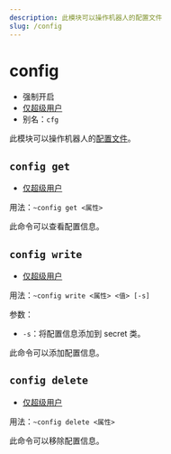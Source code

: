 ```yaml
---
description: 此模块可以操作机器人的配置文件
slug: /config
---
```


# config

-   强制开启
-   [仅超级用户](permissions)
-   别名：`cfg`

此模块可以操作机器人的[配置文件](development/config)。

## `config get`

-   [仅超级用户](permissions)

用法：`~config get <属性>`

此命令可以查看配置信息。

## `config write`

-   [仅超级用户](permissions)

用法：`~config write <属性> <值> [-s]`

参数：

-   `-s`：将配置信息添加到 secret 类。

此命令可以添加配置信息。

## `config delete`

-   [仅超级用户](permissions)

用法：`~config delete <属性>`

此命令可以移除配置信息。
